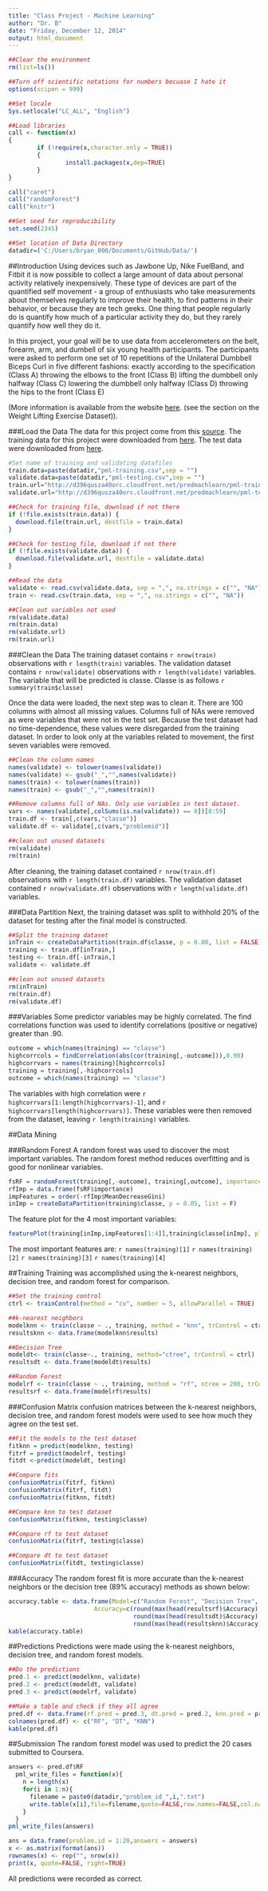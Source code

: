 ```yaml
---
title: "Class Project - Machine Learning"
author: "Dr. B"
date: "Friday, December 12, 2014"
output: html_document
---
```

```r
##Clear the environment
rm(list=ls())

##Turn off scientific notations for numbers becuase I hate it
options(scipen = 999)  

##Set locale
Sys.setlocale("LC_ALL", "English") 

##Load libraries
call <- function(x)
{
        if (!require(x,character.only = TRUE))
        {
                install.packages(x,dep=TRUE)
        }
}

call("caret")
call("randomForest")
call("knitr")

##Set seed for reproducibility
set.seed(2345)

##Set location of Data Directory
datadir=('C:/Users/bryan_000/Documents/GitHub/Data/')
```

##Introduction
Using devices such as Jawbone Up, Nike FuelBand, and Fitbit it is now possible to collect a large amount of data about personal activity relatively inexpensively. These type of devices are part of the quantified self movement - a group of enthusiasts who take measurements about themselves regularly to improve their health, to find patterns in their behavior, or because they are tech geeks. One thing that people regularly do is quantify how much of a particular activity they do, but they rarely quantify how well they do it. 

In this project, your goal will be to use data from accelerometers on the belt, forearm, arm, and dumbell of six young health participants.  The participants were asked to perform one set of 10 repetitions of the Unilateral Dumbbell Biceps Curl in five different fashions: 
        exactly according to the specification (Class A)
        throwing the elbows to the front (Class B)
        lifting the dumbbell only halfway (Class C)
        lowering the dumbbell only halfway (Class D)
        throwing the hips to the front (Class E)

(More information is available from the website [here](http://groupware.les.inf.puc-rio.br/har). (see the section on the Weight Lifting Exercise Dataset)). 

###Load the Data
The data for this project come from this [source](http://groupware.les.inf.puc-rio.br/har). The training data for this project were downloaded from [here](https://d396qusza40orc.cloudfront.net/predmachlearn/pml-training.csv).  The test data were downloaded from [here](https://d396qusza40orc.cloudfront.net/predmachlearn/pml-testing.csv). 
```r
#Set name of training and validating datafiles
train.data=paste(datadir,"pml-training.csv",sep = "")
validate.data=paste(datadir,"pml-testing.csv",sep = "")
train.url="http://d396qusza40orc.cloudfront.net/predmachlearn/pml-training.csv"
validate.url="http://d396qusza40orc.cloudfront.net/predmachlearn/pml-testing.csv"

##Check for training file, download if not there
if (!file.exists(train.data)) {
  download.file(train.url, destfile = train.data)
}

##Check for testing file, download if not there
if (!file.exists(validate.data)) {
  download.file(validate.url, destfile = validate.data)
}

##Read the data
validate <- read.csv(validate.data, sep = ",", na.strings = c("", "NA"))
train <- read.csv(train.data, sep = ",", na.strings = c("", "NA"))

##Clean out variables not used
rm(validate.data)
rm(train.data)
rm(validate.url)
rm(train.url)
```

###Clean the Data
The training dataset contains `r nrow(train)` observations with `r length(train)` variables.  The validation dataset contains `r nrow(validate)` observations with `r length(validate)` variables.  The variable that will be predicted is classe.  Classe is as follows `r summary(train$classe)`

Once the data were loaded, the next step was to clean it. There are 100 columns with almost all missing values. Columns full of NAs were removed as were variables that were not in the test set. Because the test dataset had no time-dependence, these values were disregarded from the training dataset. In order to look only at the variables related to movement, the first seven variables were removed.
```r
##Clean the column names 
names(validate) <- tolower(names(validate))
names(validate) <- gsub("_","",names(validate))
names(train) <- tolower(names(train))
names(train) <- gsub("_","",names(train))

##Remove columns full of NAs. Only use variables in test dataset.
vars <- names(validate[,colSums(is.na(validate)) == 0])[8:59]
train.df <- train[,c(vars,"classe")]
validate.df <- validate[,c(vars,"problemid")]

##clean out unused datasets
rm(validate)
rm(train)
```

After cleaning, the training dataset contained `r nrow(train.df)` observations with `r length(train.df)` variables.  The validation dataset contained `r nrow(validate.df)` observations with `r length(validate.df)` variables.  

###Data Partition
Next, the training dataset was split to withhold 20% of the dataset for testing after the final model is constructed.
```r
##Split the training dataset
inTrain <- createDataPartition(train.df$classe, p = 0.80, list = FALSE)
training <- train.df[inTrain,]
testing <- train.df[-inTrain,]
validate <- validate.df

##clean out unused datasets
rm(inTrain)
rm(train.df)
rm(validate.df)
```

###Variables
Some predictor variables may be highly correlated. The find correlations function was used to identify correlations (positive or negative) greater than .90.  
```r
outcome = which(names(training) == "classe")
highcorrcols = findCorrelation(abs(cor(training[,-outcome])),0.90)
highcorrvars = names(training)[highcorrcols]
training = training[,-highcorrcols]
outcome = which(names(training) == "classe")
```

The variables with high correlation were `r highcorrvars[1:length(highcorrvars)-1]`, and `r highcorrvars[length(highcorrvars)]`.  These variables were then removed from the dataset, leaving `r length(training)` variables.

##Data Mining

###Random Forest
A random forest was used to discover the most important variables. The random forest method reduces overfitting and is good for nonlinear variables. 
```r
fsRF = randomForest(training[,-outcome], training[,outcome], importance = T)
rfImp = data.frame(fsRF$importance)
impFeatures = order(-rfImp$MeanDecreaseGini)
inImp = createDataPartition(training$classe, p = 0.05, list = F)
```

The feature plot for the 4 most important variables:
```r
featurePlot(training[inImp,impFeatures[1:4]],training$classe[inImp], plot = "pairs")
```

The most important features are:
        `r names(training)[1]`
        `r names(training)[2]`
        `r names(training)[3]`
        `r names(training)[4]`
        
##Training
Training was accomplished using the k-nearest neighbors, decision tree, and random forest for comparison.
```r
##Set the training control
ctrl <- trainControl(method = "cv", number = 5, allowParallel = TRUE)

##k-nearest neighbors
modelknn <- train(classe ~ ., training, method = "knn", trControl = ctrl)
resultsknn <- data.frame(modelknn$results)

##Decision Tree
modeldt<- train(classe~., training, method="ctree", trControl = ctrl)
resultsdt <- data.frame(modeldt$results)

##Random Forest
modelrf <- train(classe ~ ., training, method = "rf", ntree = 200, trControl = ctrl)
resultsrf <- data.frame(modelrf$results)
```

###Confusion Matrix
confusion matrices between the k-nearest neighbors, decision tree, and random forest models were used to see how much they agree on the test set.  
```r
##Fit the models to the test dataset
fitknn = predict(modelknn, testing)
fitrf = predict(modelrf, testing)
fitdt <-predict(modeldt, testing)

##Compare fits
confusionMatrix(fitrf, fitknn)
confusionMatrix(fitrf, fitdt)
confusionMatrix(fitknn, fitdt)

##Compare knn to test dataset
confusionMatrix(fitknn, testing$classe)

##Compare rf to test dataset
confusionMatrix(fitrf, testing$classe)

##Compare dt to test dataset
confusionMatrix(fitdt, testing$classe)
```

###Accuracy
The random forest fit is more accurate than the k-nearest neighbors or the decision tree (89% accuracy) methods as shown below:
```r
accuracy.table <- data.frame(Model=c("Random Forest", "Decision Tree", "KNN"),
                        Accuracy=c(round(max(head(resultsrf)$Accuracy), 2),
                                   round(max(head(resultsdt)$Accuracy), 2),
                                   round(max(head(resultsknn)$Accuracy), 2)))
kable(accuracy.table)
```

##Predictions
Predictions were made using the k-nearest neighbors, decision tree, and random forest models.  
```r
##Do the predictions
pred.1 <- predict(modelknn, validate)
pred.2 <- predict(modeldt, validate)
pred.3 <- predict(modelrf, validate)

##Make a table and check if they all agree
pred.df <- data.frame(rf.pred = pred.3, dt.pred = pred.2, knn.pred = pred.1)
colnames(pred.df) <- c("RF", "DT", "KNN")
kable(pred.df)
```

##Submission
The random forest model was used to predict the 20 cases submitted to Coursera.
```r
answers <- pred.df$RF
  pml_write_files = function(x){
    n = length(x)
    for(i in 1:n){
      filename = paste0(datadir,"problem_id_",i,".txt")
      write.table(x[i],file=filename,quote=FALSE,row.names=FALSE,col.names=FALSE)
    }
  }
pml_write_files(answers)

ans = data.frame(problem.id = 1:20,answers = answers)
x <- as.matrix(format(ans))
rownames(x) <- rep("", nrow(x))
print(x, quote=FALSE, right=TRUE)
```
All predictions were recorded as correct.